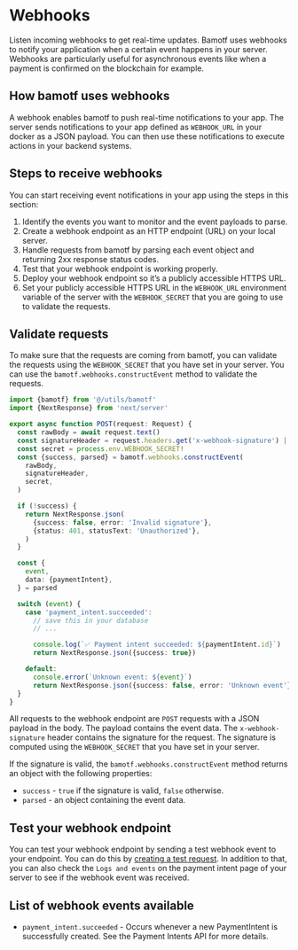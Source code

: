# Webhooks

Listen incoming webhooks to get real-time updates. Bamotf uses webhooks to
notify your application when a certain event happens in your server. Webhooks
are particularly useful for asynchronous events like when a payment is confirmed
on the blockchain for example.

## How bamotf uses webhooks

A webhook enables bamotf to push real-time notifications to your app. The server
sends notifications to your app defined as `WEBHOOK_URL` in your docker as a
JSON payload. You can then use these notifications to execute actions in your
backend systems.

## Steps to receive webhooks

You can start receiving event notifications in your app using the steps in this
section:

1. Identify the events you want to monitor and the event payloads to parse.
2. Create a webhook endpoint as an HTTP endpoint (URL) on your local server.
3. Handle requests from bamotf by parsing each event object and returning 2xx
   response status codes.
4. Test that your webhook endpoint is working properly.
5. Deploy your webhook endpoint so it’s a publicly accessible HTTPS URL.
6. Set your publicly accessible HTTPS URL in the `WEBHOOK_URL` environment
   variable of the server with the `WEBHOOK_SECRET` that you are going to use to
   validate the requests.

## Validate requests

To make sure that the requests are coming from bamotf, you can validate the
requests using the `WEBHOOK_SECRET` that you have set in your server. You can
use the `bamotf.webhooks.constructEvent` method to validate the requests.

```ts filename="app/api/routes.ts" copy
import {bamotf} from '@/utils/bamotf'
import {NextResponse} from 'next/server'

export async function POST(request: Request) {
  const rawBody = await request.text()
  const signatureHeader = request.headers.get('x-webhook-signature') || ''
  const secret = process.env.WEBHOOK_SECRET!
  const {success, parsed} = bamotf.webhooks.constructEvent(
    rawBody,
    signatureHeader,
    secret,
  )

  if (!success) {
    return NextResponse.json(
      {success: false, error: 'Invalid signature'},
      {status: 401, statusText: 'Unauthorized'},
    )
  }

  const {
    event,
    data: {paymentIntent},
  } = parsed

  switch (event) {
    case 'payment_intent.succeeded':
      // save this in your database
      // ...

      console.log(`✅ Payment intent succeeded: ${paymentIntent.id}`)
      return NextResponse.json({success: true})

    default:
      console.error(`Unknown event: ${event}`)
      return NextResponse.json({success: false, error: 'Unknown event'})
  }
}
```

All requests to the webhook endpoint are `POST` requests with a JSON payload in
the body. The payload contains the event data. The `x-webhook-signature` header
contains the signature for the request. The signature is computed using the
`WEBHOOK_SECRET` that you have set in your server.

If the signature is valid, the `bamotf.webhooks.constructEvent` method returns
an object with the following properties:

- `success` - `true` if the signature is valid, `false` otherwise.
- `parsed` - an object containing the event data.

## Test your webhook endpoint

You can test your webhook endpoint by sending a test webhook event to your
endpoint. You can do this by
[creating a test request](../reference/node#testing-webhook-signing). In
addition to that, you can also check the `Logs and events` on the payment intent
page of your server to see if the webhook event was received.

## List of webhook events available

- `payment_intent.succeeded` - Occurs whenever a new PaymentIntent is
  successfully created. See the Payment Intents API for more details.
